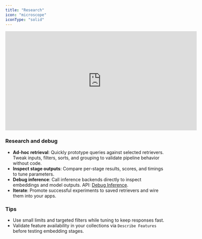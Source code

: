 ```yaml
---
title: "Research"
icon: "microscope"
iconType: "solid"
---
```


<iframe
  width="600"
  height="310"
  src="https://d8ts56gtwtyh1.cloudfront.net/docs/warehouse/research.mp4"
  title="Research"
  frameborder="0"
  allow="accelerometer; autoplay; muted"
  allowfullscreen
  autoplay
  muted
></iframe> 

### Research and debug

- **Ad-hoc retrieval**: Quickly prototype queries against selected retrievers. Tweak inputs, filters, sorts, and grouping to validate pipeline behavior without code.
- **Inspect stage outputs**: Compare per-stage results, scores, and timings to tune parameters.
- **Debug inference**: Call inference backends directly to inspect embeddings and model outputs. API: [Debug Inference](/api-reference/retrievers/debug-inference).
- **Iterate**: Promote successful experiments to saved retrievers and wire them into your apps.

### Tips

- Use small limits and targeted filters while tuning to keep responses fast.
- Validate feature availability in your collections via `Describe Features` before testing embedding stages.